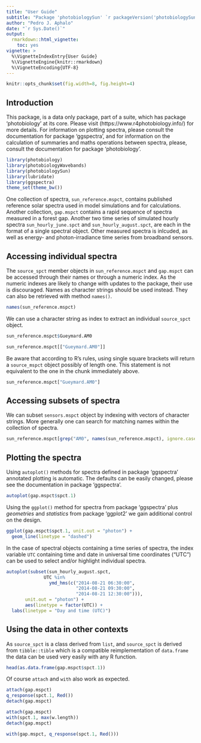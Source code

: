 ```yaml
---
title: "User Guide"
subtitle: "Package 'photobiologySun' `r packageVersion('photobiologySun')` "
author: "Pedro J. Aphalo"
date: "`r Sys.Date()`"
output: 
  rmarkdown::html_vignette:
    toc: yes
vignette: >
  %\VignetteIndexEntry{User Guide}
  %\VignetteEngine{knitr::rmarkdown}
  %\VignetteEncoding{UTF-8}
---
```


```r
knitr::opts_chunk$set(fig.width=8, fig.height=4)
```


## Introduction

This package, is a data only package, part of a suite, which has package 
'photobiology' at its core. Please visit (https://www.r4photobiology.info/) 
for more details. For information on plotting spectra, please consult the 
documentation for package 'ggspectra', and for information on the calculation 
of summaries and maths operations between spectra, please, consult the 
documentation for package 'photobiology'.

```r
library(photobiology)
library(photobiologyWavebands)
library(photobiologySun)
library(lubridate)
library(ggspectra)
theme_set(theme_bw())
```

One collection of spectra, `sun_reference.mspct`, contains published reference solar spectra used in model simulations and for calculations. Another collection, `gap.mspct` contains a rapid sequence of spectra measured in a forest gap. Another two
time series of simulated hourly spectra `sun_hourly_june.spct` and `sun_hourly_august.spct`, are each in the format of a single spectral object. Other measured spectra is inlcuded, as well as energy- and photon-irradiance time series from broadband sensors.

## Accessing individual spectra

The `source_spct` member objects in `sun_reference.mspct`  and `gap.mspct` can be accessed through their
names or through a numeric index. As the numeric indexes are likely to change 
with updates to the package, their use is discouraged. Names as character
strings should be used instead. They can also be retrieved with method `names()`.

```r
names(sun_reference.mspct)
```

We can use a character string as index to extract an individual `source_spct`
object.

```r
sun_reference.mspct$Gueymard.AM0
```

```r
sun_reference.mspct[["Gueymard.AM0"]]
```

Be aware that according to R's rules, using single square brackets will return
a `source_mspct` object possibly of length one. This statement is not equivalent
to the one in the chunk immediately above.

```r
sun_reference.mspct["Gueymard.AM0"]
```

## Accessing subsets of spectra

We can subset `sensors.mspct` object by indexing with vectors of character strings. More generally one can search for matching names within the collection of spectra.

```r
sun_reference.mspct[grep("AM0", names(sun_reference.mspct), ignore.case = TRUE)]
```

## Plotting the spectra

Using `autoplot()` methods for spectra defined in package 'ggspectra' annotated plotting is automatic. The defaults can be easily changed, please see the documentation
in package 'ggspectra'.

```r
autoplot(gap.mspct$spct.1)
```

Using the `ggplot()` method for spectra from package 'ggspectra' plus _geometries_
and _statistics_ from package 'ggplot2' we gain additional control on the design.

```r
ggplot(gap.mspct$spct.1, unit.out = "photon") +
  geom_line(linetype = "dashed")
```

In the case of spectral objects containing a time series of spectra, the index variable `UTC` containing time and date in universal time coordinates ("UTC") can be used to select and/or highlight individual spectra.

```r
autoplot(subset(sun_hourly_august.spct, 
              UTC %in% 
                ymd_hms(c("2014-08-21 06:30:00",
                          "2014-08-21 09:30:00",
                          "2014-08-21 12:30:00"))),
       unit.out = "photon") +
       aes(linetype = factor(UTC)) +
  labs(linetype = "Day and time (UTC)")
```

## Using the data in other contexts

As `source_spct` is a class derived from `list`, and `source_spct` is derived from
`tibble::tible` which is a compatible reimplementation of `data.frame` the
data can be used very easily with any R function.

```r
head(as.data.frame(gap.mspct$spct.1))
```

Of course `attach` and `with` also work as expected.
```r
attach(gap.mspct)
q_response(spct.1, Red())
detach(gap.mspct)
```

```r
attach(gap.mspct)
with(spct.1, max(w.length))
detach(gap.mspct)
```

```r
with(gap.mspct, q_response(spct.1, Red()))
```
